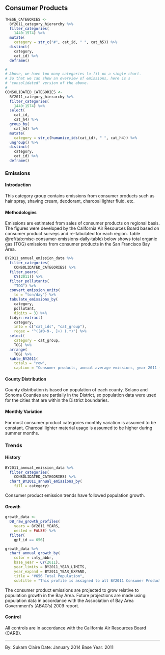 ## Consumer Products

```r
THESE_CATEGORIES <-
  BY2011_category_hierarchy %>% 
  filter_categories(
    1440:1574) %>% 
  mutate(
    category = str_c("#", cat_id, " ", cat_h5)) %>%
  distinct(
    category,
    cat_id) %>%
  deframe()

#
# Above, we have too many categories to fit on a single chart. 
# So that we can show an overview of emissions, here is a
# "consolidated" version of the above.
#
CONSOLIDATED_CATEGORIES <-
  BY2011_category_hierarchy %>% 
  filter_categories(
    1440:1574) %>% 
  select(
    cat_id,
    cat_h4) %>%
  group_by(
    cat_h4) %>%
  mutate(
    category = str_c(humanize_ids(cat_id), " ", cat_h4)) %>%
  ungroup() %>%
  distinct(
    category,
    cat_id) %>%
  deframe()
```

### Emissions

#### Introduction {-}

This category group contains emissions from consumer products such as hair spray, shaving cream, deodorant, charcoal lighter fluid, etc.

#### Methodologies {-}

Emissions are estimated from sales of consumer products on regional basis. The figures were developed by the California Air Resources Board based on consumer product surveys and re-tabulated for each region. Table \@ref(tab:misc-consumer-emissions-daily-table) below shows total organic gas (TOG) emissions from consumer products in the San Francisco Bay Area.

```r
BY2011_annual_emission_data %>%
  filter_categories(
    CONSOLIDATED_CATEGORIES) %>%
  filter_years(
    CY(2011)) %>%
  filter_pollutants(
    "TOG") %>%
  convert_emission_units(
    to = "ton/day") %>%
  tabulate_emissions_by(
    category,
    pollutant,
    digits = 3) %>%
  tidyr::extract(
    category,
    into = c("cat_ids", "cat_group"),
    regex = "^([#0-9-, ]+) (.*)") %>%
  select(
    category = cat_group,
    TOG) %>%
  arrange(
    TOG) %>%
  kable_BY2011(
    totals = "row",
    caption = "Consumer products, annual average emissions, year 2011 (ton/day).")
```

#### County Distribution {-}

County distribution is based on population of each county. Solano and Sonoma Counties are partially in the District, so population data were used for the cities that are within the District boundaries.

#### Monthly Variation {-}

For most consumer product categories monthly variation is assumed to be constant. Charcoal lighter material usage is assumed to be higher during summer months.

### Trends

#### History {-}

```r
BY2011_annual_emission_data %>%
  filter_categories(
    CONSOLIDATED_CATEGORIES) %>%
  chart_BY2011_annual_emissions_by(
    fill = category) 
```

Consumer product emission trends have followed population growth.

#### Growth {-}

```r
growth_data <-
  DB_raw_growth_profiles(
    years = BY2011_YEARS, 
    nested = FALSE) %>%
  filter(
    gpf_id == 656)

growth_data %>%
  chart_annual_growth_by(
    color = cnty_abbr,
    base_year = CY(2011),
    year_limits = BY2011_YEAR_LIMITS,
    year_expand = BY2011_YEAR_EXPAND,
    title = "#656 Total Population",
    subtitle = "This profile is assigned to all BY2011 Consumer Products categories.") 
```

The consumer product emissions are projected to grow relative to population growth in the Bay Area. Future projections are made using population data in accordance with the Association of Bay Area Government’s (ABAG’s) 2009 report.

#### Control {-}

All controls are in accordance with the California Air Resources Board (CARB).

***

By: Sukarn Claire 
Date: January 2014 
Base Year: 2011
